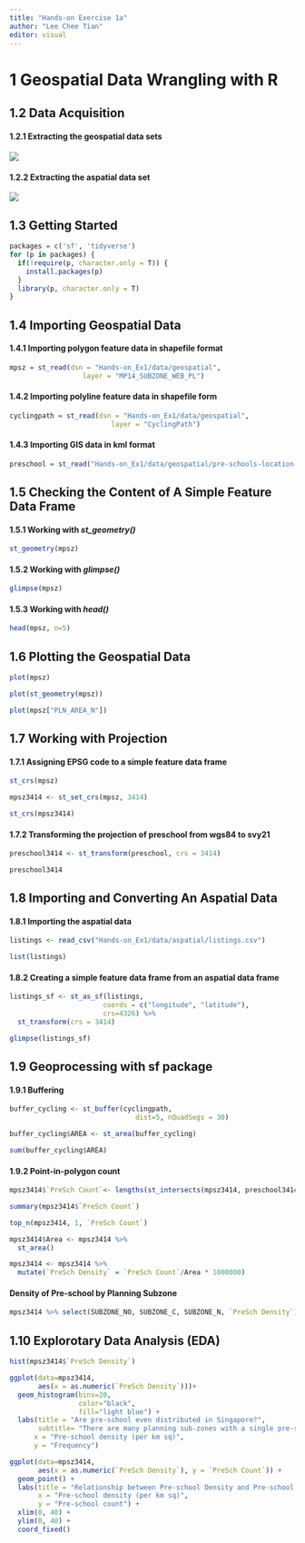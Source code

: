 ```yaml
---
title: "Hands-on Exercise 1a"
author: "Lee Chee Tian"
editor: visual
---
```


# 1 Geospatial Data Wrangling with R

## 1.2 Data Acquisition

#### 1.2.1 Extracting the geospatial data sets

#### ![](Hands-on_Ex1/geospatial_screen.jpg)

#### 1.2.2 Extracting the aspatial data set

![](Hands-on_Ex1/aspatial_screen.jpg)

## 1.3 Getting Started

```r
packages = c('sf', 'tidyverse')
for (p in packages) {
  if(!require(p, character.only = T)) {
    install.packages(p)
  }
  library(p, character.only = T)
}
```

## 1.4 Importing Geospatial Data

#### 1.4.1 Importing polygon feature data in shapefile format

```r
mpsz = st_read(dsn = "Hands-on_Ex1/data/geospatial", 
                  layer = "MP14_SUBZONE_WEB_PL")
```

#### 1.4.2 Importing polyline feature data in shapefile form

```r
cyclingpath = st_read(dsn = "Hands-on_Ex1/data/geospatial", 
                         layer = "CyclingPath")
```

#### 1.4.3 Importing GIS data in kml format

```r
preschool = st_read("Hands-on_Ex1/data/geospatial/pre-schools-location-kml.kml")
```

## 1.5 Checking the Content of A Simple Feature Data Frame

#### 1.5.1 Working with *st_geometry()*

```r
st_geometry(mpsz)
```

#### 1.5.2 Working with *glimpse()*

```r
glimpse(mpsz)
```

#### 1.5.3 Working with *head()*

```r
head(mpsz, n=5)
```

## 1.6 Plotting the Geospatial Data

```r
plot(mpsz)
```

```r
plot(st_geometry(mpsz))
```

```r
plot(mpsz["PLN_AREA_N"])
```

## 1.7 Working with Projection

#### 1.7.1 Assigning EPSG code to a simple feature data frame

```r
st_crs(mpsz)
```

```r
mpsz3414 <- st_set_crs(mpsz, 3414)
```

```r
st_crs(mpsz3414)
```

#### 1.7.2 Transforming the projection of preschool from wgs84 to svy21

```r
preschool3414 <- st_transform(preschool, crs = 3414)
```

```r
preschool3414
```

## 1.8 Importing and Converting An Aspatial Data

#### 1.8.1 Importing the aspatial data

```r
listings <- read_csv("Hands-on_Ex1/data/aspatial/listings.csv")
```

```r
list(listings)
```

#### 1.8.2 Creating a simple feature data frame from an aspatial data frame

```r
listings_sf <- st_as_sf(listings, 
                       coords = c("longitude", "latitude"),
                       crs=4326) %>%
  st_transform(crs = 3414)
```

```r
glimpse(listings_sf)
```

## 1.9 Geoprocessing with sf package

#### 1.9.1 Buffering

```r
buffer_cycling <- st_buffer(cyclingpath, 
                               dist=5, nQuadSegs = 30)
```

```r
buffer_cycling$AREA <- st_area(buffer_cycling)
```

```r
sum(buffer_cycling$AREA)
```

#### 1.9.2 Point-in-polygon count

```r
mpsz3414$`PreSch Count`<- lengths(st_intersects(mpsz3414, preschool3414))
```

```r
summary(mpsz3414$`PreSch Count`)
```

```r
top_n(mpsz3414, 1, `PreSch Count`)
```

```r
mpsz3414$Area <- mpsz3414 %>%
  st_area()
```

```r
mpsz3414 <- mpsz3414 %>%
  mutate(`PreSch Density` = `PreSch Count`/Area * 1000000)
```

#### **Density of Pre-school by Planning Subzone**

```r
mpsz3414 %>% select(SUBZONE_NO, SUBZONE_C, SUBZONE_N, `PreSch Density`)
```

## 1.10 Explorotary Data Analysis (EDA)

```r
hist(mpsz3414$`PreSch Density`)
```

```r
ggplot(data=mpsz3414, 
       aes(x = as.numeric(`PreSch Density`)))+
  geom_histogram(bins=20, 
                 color="black", 
                 fill="light blue") +
  labs(title = "Are pre-school even distributed in Singapore?",
       subtitle= "There are many planning sub-zones with a single pre-school, on the other hand, \nthere are two planning sub-zones with at least 20 pre-schools",
      x = "Pre-school density (per km sq)",
      y = "Frequency")
```

```r
ggplot(data=mpsz3414,
       aes(x = as.numeric(`PreSch Density`), y = `PreSch Count`)) +
  geom_point() + 
  labs(title = "Relationship between Pre-school Density and Pre-school Count",
       x = "Pre-school density (per km sq)",
       y = "Pre-school count") +
  xlim(0, 40) +
  ylim(0, 40) +
  coord_fixed()
```
